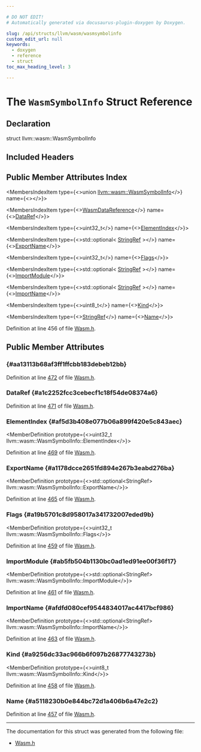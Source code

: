 ```yaml
---

# DO NOT EDIT!
# Automatically generated via docusaurus-plugin-doxygen by Doxygen.

slug: /api/structs/llvm/wasm/wasmsymbolinfo
custom_edit_url: null
keywords:
  - doxygen
  - reference
  - struct
toc_max_heading_level: 3

---
```





# The `WasmSymbolInfo` Struct Reference

<DoxygenPage pluginConfig={pluginConfig}>



## Declaration

<CodeBlock>struct llvm::wasm::WasmSymbolInfo</CodeBlock>

## Included Headers

<IncludesList>
<IncludesListItem
  filePath="llvm/BinaryFormat/Wasm.h"
  permalink="/docs/api/files/include/include/llvm/include/llvm/binaryformat/wasm-h"
  isLocal="true" />
</IncludesList>

## Public Member Attributes Index

<MembersIndex>

<MembersIndexItem
  type={<>union <a href="/docs/api/structs/llvm/wasm/wasmsymbolinfo">llvm::wasm::WasmSymbolInfo</a></>}
  name={<><a href="#aa13113b68af3ff1ffcbb183debeb12bb"></a></>}>
</MembersIndexItem>

<MembersIndexItem
  type={<><a href="/docs/api/structs/llvm/wasm/wasmdatareference">WasmDataReference</a></>}
  name={<><a href="#a1c2252fcc3cebecf1c18f54de08374a6">DataRef</a></>}>
</MembersIndexItem>

<MembersIndexItem
  type={<>uint32&#95;t</>}
  name={<><a href="#af5d3b408e077b06a899f420e5c843aec">ElementIndex</a></>}>
</MembersIndexItem>

<MembersIndexItem
  type={<>std::optional&lt; <a href="/docs/api/classes/llvm/stringref">StringRef</a> &gt;</>}
  name={<><a href="#a1178dcce2651fd894e267b3eabd276ba">ExportName</a></>}>
</MembersIndexItem>

<MembersIndexItem
  type={<>uint32&#95;t</>}
  name={<><a href="#a19b5701c8d958017a341732007eded9b">Flags</a></>}>
</MembersIndexItem>

<MembersIndexItem
  type={<>std::optional&lt; <a href="/docs/api/classes/llvm/stringref">StringRef</a> &gt;</>}
  name={<><a href="#ab5fb504b1130bc0ad1ed91ee00f36f17">ImportModule</a></>}>
</MembersIndexItem>

<MembersIndexItem
  type={<>std::optional&lt; <a href="/docs/api/classes/llvm/stringref">StringRef</a> &gt;</>}
  name={<><a href="#afdfd080cef9544834017ac4417bcf986">ImportName</a></>}>
</MembersIndexItem>

<MembersIndexItem
  type={<>uint8&#95;t</>}
  name={<><a href="#a9256dc33ac966b6f097b26877743273b">Kind</a></>}>
</MembersIndexItem>

<MembersIndexItem
  type={<><a href="/docs/api/classes/llvm/stringref">StringRef</a></>}
  name={<><a href="#a5118230b0e844bc72d1a406b6a47e2c2">Name</a></>}>
</MembersIndexItem>

</MembersIndex>


Definition at line 456 of file <a href="/docs/api/files/include/include/llvm/include/llvm/binaryformat/wasm-h">Wasm.h</a>.

<SectionDefinition>

## Public Member Attributes

###  {#aa13113b68af3ff1ffcbb183debeb12bb}

<MemberDefinition
  prototype="union llvm::wasm::WasmSymbolInfo llvm::wasm::WasmSymbolInfo">

Definition at line <a href="/docs/api/files/include/include/llvm/include/llvm/binaryformat/wasm-h/#l00472">472</a> of file <a href="/docs/api/files/include/include/llvm/include/llvm/binaryformat/wasm-h">Wasm.h</a>.
</MemberDefinition>

### DataRef {#a1c2252fcc3cebecf1c18f54de08374a6}

<MemberDefinition
  prototype="WasmDataReference llvm::wasm::WasmSymbolInfo::DataRef">

Definition at line <a href="/docs/api/files/include/include/llvm/include/llvm/binaryformat/wasm-h/#l00471">471</a> of file <a href="/docs/api/files/include/include/llvm/include/llvm/binaryformat/wasm-h">Wasm.h</a>.
</MemberDefinition>

### ElementIndex {#af5d3b408e077b06a899f420e5c843aec}

<MemberDefinition
  prototype={<>uint32&#95;t llvm::wasm::WasmSymbolInfo::ElementIndex</>}>

Definition at line <a href="/docs/api/files/include/include/llvm/include/llvm/binaryformat/wasm-h/#l00469">469</a> of file <a href="/docs/api/files/include/include/llvm/include/llvm/binaryformat/wasm-h">Wasm.h</a>.
</MemberDefinition>

### ExportName {#a1178dcce2651fd894e267b3eabd276ba}

<MemberDefinition
  prototype={<>std::optional&lt;StringRef&gt; llvm::wasm::WasmSymbolInfo::ExportName</>}>

Definition at line <a href="/docs/api/files/include/include/llvm/include/llvm/binaryformat/wasm-h/#l00465">465</a> of file <a href="/docs/api/files/include/include/llvm/include/llvm/binaryformat/wasm-h">Wasm.h</a>.
</MemberDefinition>

### Flags {#a19b5701c8d958017a341732007eded9b}

<MemberDefinition
  prototype={<>uint32&#95;t llvm::wasm::WasmSymbolInfo::Flags</>}>

Definition at line <a href="/docs/api/files/include/include/llvm/include/llvm/binaryformat/wasm-h/#l00459">459</a> of file <a href="/docs/api/files/include/include/llvm/include/llvm/binaryformat/wasm-h">Wasm.h</a>.
</MemberDefinition>

### ImportModule {#ab5fb504b1130bc0ad1ed91ee00f36f17}

<MemberDefinition
  prototype={<>std::optional&lt;StringRef&gt; llvm::wasm::WasmSymbolInfo::ImportModule</>}>

Definition at line <a href="/docs/api/files/include/include/llvm/include/llvm/binaryformat/wasm-h/#l00461">461</a> of file <a href="/docs/api/files/include/include/llvm/include/llvm/binaryformat/wasm-h">Wasm.h</a>.
</MemberDefinition>

### ImportName {#afdfd080cef9544834017ac4417bcf986}

<MemberDefinition
  prototype={<>std::optional&lt;StringRef&gt; llvm::wasm::WasmSymbolInfo::ImportName</>}>

Definition at line <a href="/docs/api/files/include/include/llvm/include/llvm/binaryformat/wasm-h/#l00463">463</a> of file <a href="/docs/api/files/include/include/llvm/include/llvm/binaryformat/wasm-h">Wasm.h</a>.
</MemberDefinition>

### Kind {#a9256dc33ac966b6f097b26877743273b}

<MemberDefinition
  prototype={<>uint8&#95;t llvm::wasm::WasmSymbolInfo::Kind</>}>

Definition at line <a href="/docs/api/files/include/include/llvm/include/llvm/binaryformat/wasm-h/#l00458">458</a> of file <a href="/docs/api/files/include/include/llvm/include/llvm/binaryformat/wasm-h">Wasm.h</a>.
</MemberDefinition>

### Name {#a5118230b0e844bc72d1a406b6a47e2c2}

<MemberDefinition
  prototype="StringRef llvm::wasm::WasmSymbolInfo::Name">

Definition at line <a href="/docs/api/files/include/include/llvm/include/llvm/binaryformat/wasm-h/#l00457">457</a> of file <a href="/docs/api/files/include/include/llvm/include/llvm/binaryformat/wasm-h">Wasm.h</a>.
</MemberDefinition>

</SectionDefinition>

<hr/>

The documentation for this struct was generated from the following file:

<ul>
<li><a href="/docs/api/files/include/include/llvm/include/llvm/binaryformat/wasm-h">Wasm.h</a></li>
</ul>

</DoxygenPage>
